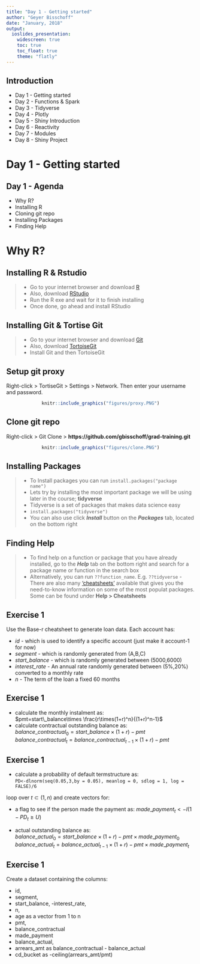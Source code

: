```yaml
---
title: "Day 1 - Getting started"
author: "Geyer Bisschoff"
date: "January, 2018"
output: 
  ioslides_presentation:
    widescreen: true
    toc: true
    toc_float: true
    theme: "flatly"
---
```



## Introduction
- Day 1 - Getting started
- Day 2 - Functions & Spark
- Day 3 - Tidyverse
- Day 4 - Plotly
- Day 5 - Shiny Introduction
- Day 6 - Reactivity
- Day 7 - Modules
- Day 8 - Shiny Project

# Day 1 - Getting started
## Day 1 - Agenda
- Why R?
- Installing R
- Cloning git repo
- Installing Packages
- Finding Help

# Why R?

## Installing R & Rstudio

>- Go to your internet browser and download [R](https://cran.r-project.org/bin/windows/base/R-3.4.3-win.exe)
>- Also, download [RStudio](https://download1.rstudio.org/RStudio-1.1.383.exe)
>- Run the R exe and wait for it to finish installing
>- Once done, go ahead and install RStudio

## Installing Git & Tortise Git
>- Go to your internet browser and download [Git](https://github.com/git-for-windows/git/releases/download/v2.15.1.windows.2/Git-2.15.1.2-64-bit.exe)
>- Also, download [TortoiseGit](https://download.tortoisegit.org/tgit/2.5.0.0/TortoiseGit-2.5.0.0-64bit.msi)
>- Install Git and then TortoiseGit

## Setup git proxy
Right-click > TortiseGit > Settings > Network. Then enter your username and password.
<center>
```r
knitr::include_graphics("figures/proxy.PNG")
```
</center>

## Clone git repo
Right-click > Git Clone > <strong> https://github.com/gbisschoff/grad-training.git </strong>  

<center>
```r
knitr::include_graphics("figures/clone.PNG")
```
</center>


## Installing Packages

>- To Install packages you can run `install.packages("package name")`
>- Lets try by installing the most important package we will be using later in the course; **tidyverse**
>- Tidyverse is a set of packages that makes data science easy
>- `install.packages("tidyverse")`
>- You can also use click ***Install*** button on the ***Packages*** tab, located on the bottom right

## Finding Help

>- To find help on a function or package that you have already installed, go to the ***Help*** tab on the bottom right and search for a package name or function in the search box
>- Alternatively, you can run `??function_name`. E.g. `??tidyverse`
>-There are also many ['cheatsheets'](https://www.rstudio.com/resources/cheatsheets/) available that gives you the need-to-know information on some of the most populat packages. Some can be found under <strong>Help > Cheatsheets</strong>


## Exercise 1

Use the Base-r cheatsheet to generate loan data. Each account has:

- *id* - which is used to identify a specific account (just make it account-1 for now)
- *segment* - which is randomly generated from (A,B,C)
- *start_balance* - which is randomly generated between (5000,6000)
- *interest_rate* - An annual rate randomly generated between (5%,20%) converted to a monthly rate
- *n* - The term of the loan a fixed 60 months

## Exercise 1

- calculate the monthly instalment as:  
$pmt=start\_balance\times \frac{r\times(1+r)^n}{(1+r)^n-1}$
- calculate contractual outstanding balance as:  
$balance\_contractual_0=start\_balance\times(1+r) - pmt$ 
$balance\_contractual_t=balance\_contractual_{t-1}\times(1+r) - pmt$


## Exercise 1

- calculate a probability of default termstructure as:  
`PD<-dlnorm(seq(0.05,3,by = 0.05), meanlog = 0, sdlog = 1, log = FALSE)/6`

loop over $t \subset (1,n)$ and create vectors for:

- a flag to see if the person made the payment as:
$made\_payment_t<-I(1-PD_t \ge U)$

- actual outstanding balance as:  
$balance\_actual_0=start\_balance\times(1+r) - pmt\times made\_payment_0$ 
$balance\_actual_t=balance\_actual_{t-1}\times(1+r) - pmt\times made\_payment_t$

## Exercise 1 {.small}

Create a dataset containing the columns:

- id,
- segment,
- start_balance,
-interest_rate,
- n,
- age as a vector from 1 to n
- pmt,
- balance_contractual
- made_payment
- balance_actual,
- arrears_amt as balance_contractual - balance_actual
- cd_bucket as -ceiling(arrears_amt/pmt)
